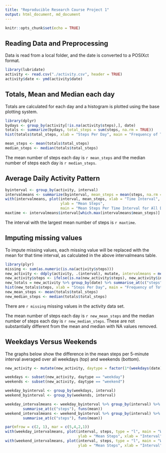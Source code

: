```yaml
---
title: "Reproducible Research Course Project 1"
output: html_document, md_document
---
```


```r
knitr::opts_chunk$set(echo = TRUE)
```

## Reading Data and Preprocessing

Data is read from a local folder, and the date is converted to a POSIXct format.

``` r
library(lubridate)
activity <- read.csv("./activity.csv", header = TRUE)
activity$date <- ymd(activity$date)
```

## Totals, Mean and Median each day

Totals are calculated for each day and a histogram is plotted using the base plotting system.

``` r
library(dplyr)
bydays <- group_by(activity[!is.na(activity$steps),], date)
totals <- summarize(bydays, total_steps = sum(steps, na.rm = TRUE))
hist(totals$total_steps, xlab = "Steps Per Day", main = "Frequency of Total Steps Per Day")

mean_steps <- mean(totals$total_steps)
median_steps <- median(totals$total_steps)

```

The mean number of steps each day is `r mean_steps` and the median number of steps each day is `r median_steps`.

## Average Daily Activity Pattern

```r
byinterval <- group_by(activity, interval)
intervalmeans <- summarize(byinterval, mean_steps = mean(steps, na.rm = TRUE))
with(intervalmeans, plot(interval, mean_steps, xlab = "Time Interval",
                         ylab = "Mean Steps", 
                         main = "Mean Steps Per Time Interval for All Days"))
maxtime <- intervalmeans$interval[which.max(intervalmeans$mean_steps)]
```

The interval with the largest mean number of steps is `r maxtime`.

## Imputing missing values

To impute missing values, each missing value will be replaced with the mean for that time interval, as calculated in the above intervalmeans table.

```r
library(plyr)
missing <- sum(as.numeric(is.na(activity$steps)))
new_activity <- ddply(activity, .(interval), mutate, intervalmeans = mean(steps, na.rm = TRUE))
new_activity$steps <- ifelse(is.na(new_activity$steps), new_activity$intervalmeans, new_activity$steps) 
new_totals = new_activity %>% group_by(date) %>% summarise_at(c("steps"), funs(sum))
hist(new_totals$steps, xlab = "Steps Per Day", main = "Frequency of Total Steps Per Day")
new_mean_steps <- mean(totals$total_steps)
new_median_steps <- median(totals$total_steps)

```

There are `r missing` missing values in the activity data set. 

The mean number of steps each day is `r new_mean_steps` and the median number of steps each day is `r new_median_steps`. These are not substantially different from the mean and median with NA values removed.

## Weekdays Versus Weekends

The graphs below show the difference in the mean steps per 5-minute interval averaged over all weekdays (top) and weekends (bottom).

``` r

new_activity <- mutate(new_activity, daytype = factor(1*(weekdays(date) %in% c("Sunday", "Saturday")), labels = c("weekday", "weekend")))

weekdays <- subset(new_activity, daytype == "weekday")
weekends <- subset(new_activity, daytype == "weekend")

weekday_byinterval <- group_by(weekdays, interval)
weekend_byinterval <- group_by(weekends, interval)

weekday_intervalmeans <- weekday_byinterval %>% group_by(interval) %>%
        summarise_at(c("steps"), funs(mean))
weekend_intervalmeans <- weekend_byinterval %>% group_by(interval) %>%
        summarise_at(c("steps"), funs(mean))

par(mfrow = c(2, 1), mar = c(5,4,2,1))
with(weekday_intervalmeans, plot(interval, steps, type = "l", main = "Weekday",
                                 ylab = "Mean Steps", xlab = "Interval"))
with(weekend_intervalmeans, plot(interval, steps, type = "l", main = "Weekend",
                                 ylab = "Mean Steps", xlab = "Interval"))
```
